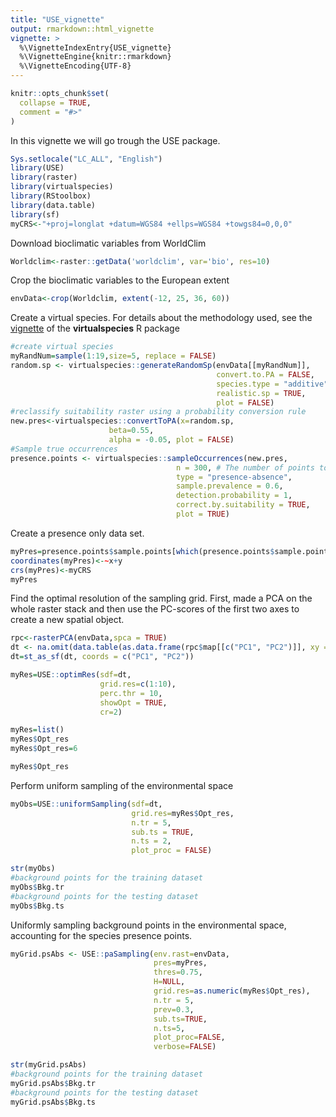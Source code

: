 ```yaml
---
title: "USE_vignette"
output: rmarkdown::html_vignette
vignette: >
  %\VignetteIndexEntry{USE_vignette}
  %\VignetteEngine{knitr::rmarkdown}
  %\VignetteEncoding{UTF-8}
---
```


```r
knitr::opts_chunk$set(
  collapse = TRUE,
  comment = "#>"
)
```

In this vignette we will go trough the USE package. 

```r
Sys.setlocale("LC_ALL", "English")
library(USE)
library(raster)
library(virtualspecies)
library(RStoolbox)
library(data.table)
library(sf)
myCRS<-"+proj=longlat +datum=WGS84 +ellps=WGS84 +towgs84=0,0,0"
```

Download bioclimatic variables from WorldClim
```r
Worldclim<-raster::getData('worldclim', var='bio', res=10) 
```
Crop the bioclimatic variables to the European extent
```r
envData<-crop(Worldclim, extent(-12, 25, 36, 60))
```

Create a virtual species. For details about the methodology used, see the  [vignette](http://borisleroy.com/files/virtualspecies-tutorial.html#introduction) of the **virtualspecies** R package
```r
#create virtual species
myRandNum=sample(1:19,size=5, replace = FALSE)
random.sp <- virtualspecies::generateRandomSp(envData[[myRandNum]], 
                                              convert.to.PA = FALSE, 
                                              species.type = "additive",
                                              realistic.sp = TRUE, 
                                              plot = FALSE)
#reclassify suitability raster using a probability conversion rule
new.pres<-virtualspecies::convertToPA(x=random.sp, 
                      beta=0.55,
                      alpha = -0.05, plot = FALSE)
#Sample true occurrences
presence.points <- virtualspecies::sampleOccurrences(new.pres,
                                     n = 300, # The number of points to sample
                                     type = "presence-absence",
                                     sample.prevalence = 0.6,
                                     detection.probability = 1,
                                     correct.by.suitability = TRUE,
                                     plot = TRUE)  
```

Create a presence only data set.
```r
myPres=presence.points$sample.points[which(presence.points$sample.points$Observed==1), c( "x", "y",  "Observed")]
coordinates(myPres)<-~x+y
crs(myPres)<-myCRS
myPres
```

Find the optimal resolution of the sampling grid. First, made a PCA on the whole raster stack and then use the PC-scores of the first two axes to create a new spatial object. 
```r
rpc<-rasterPCA(envData,spca = TRUE)
dt <- na.omit(data.table(as.data.frame(rpc$map[[c("PC1", "PC2")]], xy = TRUE)))
dt=st_as_sf(dt, coords = c("PC1", "PC2"))
```

```r
myRes=USE::optimRes(sdf=dt,
                    grid.res=c(1:10),
                    perc.thr = 10,
                    showOpt = TRUE, 
                    cr=2)
```
```r
myRes=list()
myRes$Opt_res
myRes$Opt_res=6
```
```r
myRes$Opt_res
```

Perform uniform sampling of the environmental space
```r
myObs=USE::uniformSampling(sdf=dt, 
                           grid.res=myRes$Opt_res,
                           n.tr = 5,
                           sub.ts = TRUE,
                           n.ts = 2,
                           plot_proc = FALSE)
```
```r
str(myObs)
#background points for the training dataset
myObs$Bkg.tr
#background points for the testing dataset
myObs$Bkg.ts
```

Uniformly sampling background points in the environmental space, accounting for the species presence points. 
```r
myGrid.psAbs <- USE::paSampling(env.rast=envData,
                                pres=myPres,
                                thres=0.75,
                                H=NULL,
                                grid.res=as.numeric(myRes$Opt_res),
                                n.tr = 5,
                                prev=0.3,
                                sub.ts=TRUE,
                                n.ts=5,
                                plot_proc=FALSE,
                                verbose=FALSE)
```

```r
str(myGrid.psAbs)
#background points for the training dataset
myGrid.psAbs$Bkg.tr
#background points for the testing dataset
myGrid.psAbs$Bkg.ts
```

